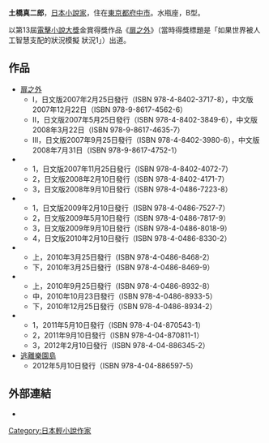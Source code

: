 {{blpunsourced|time=2012-10-20T21:11:44+00:00}}
{{Japanese|japanese=土橋 真二郎|kana=どばし しんじろう|romaji=Dobashi Shinjirō}}
'''土橋真二郎'''{{bd}}，[[日本|日本]][[小說家|小說家]]，住在[[東京都|東京都]][[府中市_(東京都)|府中市]]。水瓶座，B型。

以第13屆[[電擊小說大獎|電擊小說大獎]]金賞得獎作品《[[扉之外|扉之外]]》（當時得獎標題是「如果世界被人工智慧支配的狀況模擬 狀況1」）出道。

== 作品 ==
* [[扉之外|扉之外]]
** I，日文版2007年2月25日發行（ISBN 978-4-8402-3717-8），中文版2007年12月22日（ISBN 978-9-8617-4562-6）
** II，日文版2007年5月25日發行（ISBN 978-4-8402-3849-6），中文版2008年3月22日（ISBN 978-9-8617-4635-7）
** III，日文版2007年9月25日發行（ISBN 978-4-8402-3980-6），中文版2008年7月31日（ISBN 978-9-8617-4752-1）
* {{lang|ja|ツァラトゥストラへの階段}}
** 1，日文版2007年11月25日發行（ISBN 978-4-8402-4072-7）
** 2，日文版2008年2月10日發行（ISBN 978-4-8402-4171-7）
** 3，日文版2008年9月10日發行（ISBN 978-4-0486-7223-8）
* {{lang|ja|ラプンツェルの翼}}
** 1，日文版2009年2月10日發行（ISBN 978-4-0486-7527-7）
** 2，日文版2009年5月10日發行（ISBN 978-4-0486-7817-9）
** 3，日文版2009年9月10日發行（ISBN 978-4-0486-8018-9）
** 4，日文版2010年2月10日發行（ISBN 978-4-0486-8330-2）
* {{lang|ja|殺戮ゲームの館}}
** 上，2010年3月25日發行（ISBN 978-4-0486-8468-2）
** 下，2010年3月25日發行（ISBN 978-4-0486-8469-9）
* {{lang|ja|生贄のジレンマ}}
** 上，2010年9月25日發行（ISBN 978-4-0486-8932-8）
** 中，2010年10月23日發行（ISBN 978-4-0486-8933-5）
** 下，2010年12月25日發行（ISBN 978-4-0486-8934-2）
* {{lang|ja|アトリウムの恋人}}
** 1，2011年5月10日發行（ISBN 978-4-04-870543-1）
** 2，2011年9月10日發行（ISBN 978-4-04-870811-1）
** 3，2012年2月10日發行（ISBN 978-4-04-886345-2）
* [[逃離樂園島|逃離樂園島]]
** 2012年5月10日發行（ISBN 978-4-04-886597-5）

== 外部連結 ==
* {{Twitter|shinjirodobashi}}

{{Japan-writer-stub}}
{{DEFAULTSORT:Dobashi Shinjirou}}
[[Category:日本輕小說作家|Category:日本輕小說作家]]
